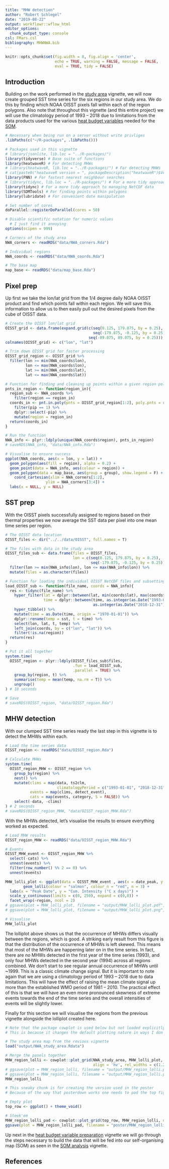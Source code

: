 ```yaml
---
title: "MHW detection"
author: "Robert Schlegel"
date: "2019-08-22"
output: workflowr::wflow_html
editor_options:
  chunk_output_type: console
csl: FMars.csl
bibliography: MHWNWA.bib
---
```


```r
knitr::opts_chunk$set(fig.width = 8, fig.align = 'center',
                      echo = TRUE, warning = FALSE, message = FALSE, 
                      eval = TRUE, tidy = FALSE)
```

## Introduction

Building on the work performed in the [study area](https://robwschlegel.github.io/MHWNWA/polygon-prep.html) vignette, we will now create grouped SST time series for the six regions in our study area. We do this by finding which NOAA OISST pixels fall within each of the region polygons. Also note that throughout this vignette (and this entire project) we will use the climatology period of 1993 -- 2018 due to limitations from the data products used for the various [heat budget variables](https://robwschlegel.github.io/MHWNWA/var-prep.html) needed for the [SOM](https://robwschlegel.github.io/MHWNWA/som.html).

```r

# Necessary when being run on a server without write privliges
.libPaths(c("~/R-packages", .libPaths()))

# Packages used in this vignette
# library(jsonlite, lib.loc = "../R-packages/")
library(tidyverse) # Base suite of functions
library(heatwaveR) # For detecting MHWs
# library(heatwaveR, lib.loc = "../R-packages/") # For detecting MHWs
# cat(paste0("heatwaveR version = ", packageDescription("heatwaveR")$Version))
library(FNN) # For fastest nearest neighbour searches
# library(tidync, lib.loc = "../R-packages/") # For a more tidy approach to managing NetCDF data
library(tidync) # For a more tidy approach to managing NetCDF data
library(SDMTools) # For finding points within polygons
library(lubridate) # For convenient date manipulation

# Set number of cores
doParallel::registerDoParallel(cores = 50)

# Disable scientific notation for numeric values
  # I just find it annoying
options(scipen = 999)

# Corners of the study area
NWA_corners <- readRDS("data/NWA_corners.Rda")

# Individual regions
NWA_coords <- readRDS("data/NWA_coords.Rda")

# The base map
map_base <- readRDS("data/map_base.Rda")
```

## Pixel prep

Up first we take the lon/lat grid from the 1/4 degree daily NOAA OISST product and find which points fall within each region. We will save this information to allow us to then easily pull out the desired pixels from the cube of OISST data.

```r
# Create the OISST lon/lat grid
OISST_grid <- data.frame(expand.grid(c(seq(0.125, 179.875, by = 0.25), 
                                       seq(-179.875, -0.125, by = 0.25)),
                                     seq(-89.875, 89.875, by = 0.25)))
colnames(OISST_grid) <- c("lon", "lat")

# Trim down OISST grid for faster processing
OISST_grid_region <- OISST_grid %>% 
  filter(lon >= min(NWA_coords$lon),
         lon <= max(NWA_coords$lon),
         lat >= min(NWA_coords$lat),
         lat <= max(NWA_coords$lat))

# Function for finding and cleaning up points within a given region polygon
pnts_in_region <- function(region_in){
  region_sub <- NWA_coords %>% 
    filter(region == region_in)
  coords_in <- pnt.in.poly(pnts = OISST_grid_region[1:2], poly.pnts = region_sub[2:3]) %>% 
    filter(pip == 1) %>% 
    dplyr::select(-pip) %>% 
    mutate(region = region_in)
  return(coords_in)
}

# Run the function
NWA_info <- plyr::ldply(unique(NWA_coords$region), pnts_in_region)
# saveRDS(NWA_info, "data/NWA_info.Rda")

# Visualise to ensure success
ggplot(NWA_coords, aes(x = lon, y = lat)) +
  geom_polygon(aes(fill = region), alpha = 0.2) +
  geom_point(data = NWA_info, aes(colour = region)) +
  geom_polygon(data = map_base, aes(group = group), show.legend = F) +
    coord_cartesian(xlim = NWA_corners[1:2],
                  ylim = NWA_corners[3:4]) +
  labs(x = NULL, y = NULL)
```

## SST prep

With the OISST pixels successfully assigned to regions based on their thermal properties we now average the SST data per pixel into one mean time series per region.

```r
# The OISST data location
OISST_files <- dir("../../data/OISST", full.names = T)

# The files with data in the study area
OISST_files_sub <- data.frame(files = OISST_files,
                              lon = c(seq(0.125, 179.875, by = 0.25), 
                                      seq(-179.875, -0.125, by = 0.25))) %>% 
  filter(lon >= min(NWA_info$lon), lon <= max(NWA_info$lon)) %>% 
  mutate(files = as.character(files))

# Function for loading the individual OISST NetCDF files and subsetting SST accordingly
load_OISST_sub <- function(file_name, coords = NWA_info){
  res <- tidync(file_name) %>%
    hyper_filter(lat = dplyr::between(lat, min(coords$lat), max(coords$lat)),
                 time = dplyr::between(time, as.integer(as.Date("1993-01-01")),
                                       as.integer(as.Date("2018-12-31")))) %>%
    hyper_tibble() %>% 
    mutate(time = as.Date(time, origin = "1970-01-01")) %>% 
    dplyr::rename(temp = sst, t = time) %>% 
    select(lon, lat, t, temp) %>% 
    left_join(coords, by = c("lon", "lat")) %>% 
    filter(!is.na(region))
  return(res)
}

# Put it all together
system.time(
  OISST_region <- plyr::ldply(OISST_files_sub$files,
                              .fun = load_OISST_sub,
                              .parallel = TRUE) %>% 
    group_by(region, t) %>% 
    summarise(temp = mean(temp, na.rm = T)) %>% 
    ungroup()
) # 18 seconds

# Save
# saveRDS(OISST_region, "data/OISST_region.Rda")
```

## MHW detection

With our clumped SST time series ready the last step in this vignette is to detect the MHWs within each.

```r
# Load the time series data
OISST_region <- readRDS("data/OISST_region.Rda")

# Calculate MHWs
system.time(
  OISST_region_MHW <- OISST_region %>%
    group_by(region) %>%
    nest() %>%
    mutate(clims = map(data, ts2clm,
                       climatologyPeriod = c("1993-01-01", "2018-12-31")),
           events = map(clims, detect_event),
           cats = map(events, category, S = FALSE)) %>%
    select(-data, -clims)
) # 2 seconds
# saveRDS(OISST_region_MHW, "data/OISST_region_MHW.Rda")
```

With the MHWs detected, let's visualise the results to ensure everything worked as expected.

```r
# Load MHW results
OISST_region_MHW <- readRDS("data/OISST_region_MHW.Rda")

# Events
OISST_MHW_event <- OISST_region_MHW %>%
  select(-cats) %>%
  unnest(events) %>%
  filter(row_number() %% 2 == 0) %>%
  unnest(events)

MHW_lolli_plot <- ggplot(data = OISST_MHW_event , aes(x = date_peak, y = intensity_cumulative)) + 
        geom_lolli(colour = "salmon", colour_n = "red", n = 3) + 
  labs(x = "Peak Date", y = "Cum. Intensity (°C x days)") +
  scale_y_continuous(limits = c(0, 250), expand = c(0,0)) +
  facet_wrap(~region, ncol = 2)
# ggsave(plot = MHW_lolli_plot, filename = "output/MHW_lolli_plot.pdf", height = 6, width = 5)
# ggsave(plot = MHW_lolli_plot, filename = "output/MHW_lolli_plot.png", height = 6, width = 5)

# Visualise
MHW_lolli_plot
```

The lolliplot above shows us that the occurrence of MHWs differs visually between the regions, which is good. A striking early result from this figure is that the distribution of the occurrence of MHWs is left skewed. This means that most of the MHWs are happening later on in the time series. In fact, there are _no_ MHWs detected in the first year of the time series (1993), and only four MHWs detected in the second year (1994) across all regions combined. We don't start to see regular annual occurrence of MHWs until ~1999. This is a classic climate change signal. But it is important to note again that we are using a climatology period of 1993 -- 2018 due to data limitations. This will have the effect of raising the mean climate signal up more than the established WMO period of 1981 -- 2010. The practical effect of this is that we will have an even more pronounced skewness of extreme events towards the end of the time series and the overall intensities of events will be slightly lower.

Finally for this section we will visualise the regions from the previous vignette alongside the lolliplot created here.

```r
# Note that the package cowplot is used below but not loaded explicitly
# This is because it changes the default plotting nature in ways I don't like

# The study area map from the revious vignette
load("output/NWA_study_area.Rdata")

# Merge the panels together
MHW_region_lolli <- cowplot::plot_grid(NWA_study_area, MHW_lolli_plot, labels = c('A)', 'B)'), label_size = 10,
                                       align = 'hv', rel_widths = c(1.2, 1), nrow = 1, axis = "l")
# ggsave(plot = MHW_region_lolli, filename = "output/MHW_region_lolli.pdf", height = 4, width = 10)
# ggsave(plot = MHW_region_lolli, filename = "output/MHW_region_lolli.png", height = 4, width = 10)
MHW_region_lolli
```

```r
# This sneaky chunk is for creating the version used in the poster
# Because of the way that posterdown works one needs to pad the top figure a bit so as not to sit right on the margin

# Empty plot
top_row <- ggplot() + theme_void()

# Steek'em
MHW_region_lolli_pad <- cowplot::plot_grid(top_row, MHW_region_lolli, ncol = 1, rel_heights = c(1, 10))
ggsave(plot = MHW_region_lolli_pad, filename = "poster/MHW_region_lolli_pad.png", height = 4.1, width = 9)
```

Up next in the [heat budget variable preparation](https://robwschlegel.github.io/MHWNWA/var-prep.html) vignette we will go through the steps necessary to build the data that will be fed into our self-organising map (SOM) as seen in the [SOM analysis](https://robwschlegel.github.io/MHWNWA/som.html) vignette.

<!-- One last point however is that according to @Richaud2016 the different slopebreaks for the different regions occur at different depths, from 50 m to 400 m depending. They do however note that using a static definition of 200 m for the break does not produce significantly different results. Therefore, for the time being we will maintain the spatial breaks used above. -->

## References

